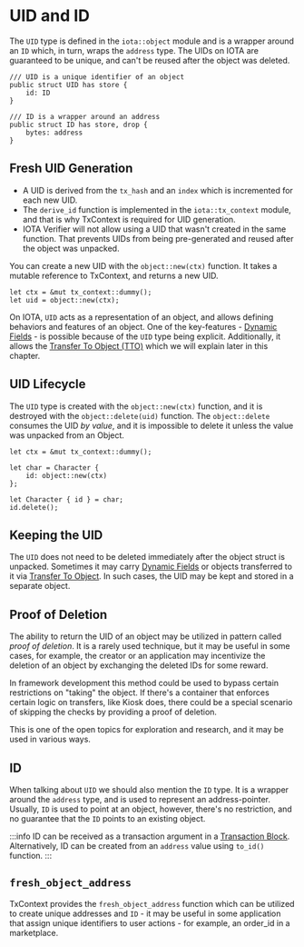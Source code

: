 # UID and ID

The `UID` type is defined in the `iota::object` module and is a wrapper around an `ID` which, in
turn, wraps the `address` type. The UIDs on IOTA are guaranteed to be unique, and can't be reused
after the object was deleted.

```move
/// UID is a unique identifier of an object
public struct UID has store {
    id: ID
}

/// ID is a wrapper around an address
public struct ID has store, drop {
    bytes: address
}
```


## Fresh UID Generation

- A UID is derived from the `tx_hash` and an `index` which is incremented for each new UID.
- The `derive_id` function is implemented in the `iota::tx_context` module, and that is why TxContext
  is required for UID generation.
- IOTA Verifier will not allow using a UID that wasn't created in the same function. That prevents
  UIDs from being pre-generated and reused after the object was unpacked.

You can create a new UID with the `object::new(ctx)` function. It takes a mutable reference to TxContext,
and returns a new UID.

```move
let ctx = &mut tx_context::dummy();
let uid = object::new(ctx);
```

On IOTA, `UID` acts as a representation of an object, and allows defining behaviors and features of
an object. One of the key-features - [Dynamic Fields](./dynamic-fields/dynamic-fields.mdx) - is possible because of the `UID` type
being explicit. Additionally, it allows the [Transfer To Object (TTO)](./transfers/transfer-to-object.mdx) which we will explain later
in this chapter.

## UID Lifecycle

The `UID` type is created with the `object::new(ctx)` function, and it is destroyed with the
`object::delete(uid)` function. The `object::delete` consumes the UID _by value_, and it is
impossible to delete it unless the value was unpacked from an Object.

```move
let ctx = &mut tx_context::dummy();

let char = Character {
    id: object::new(ctx)
};

let Character { id } = char;
id.delete();
```

## Keeping the UID

The `UID` does not need to be deleted immediately after the object struct is unpacked. Sometimes it
may carry [Dynamic Fields](./dynamic-fields/dynamic-fields.mdx) or objects transferred to it via
[Transfer To Object](./transfers/transfer-to-object.mdx). In such cases, the UID may be kept and stored in a
separate object.

## Proof of Deletion

The ability to return the UID of an object may be utilized in pattern called _proof of deletion_. It
is a rarely used technique, but it may be useful in some cases, for example, the creator or an
application may incentivize the deletion of an object by exchanging the deleted IDs for some reward.

In framework development this method could be used to bypass certain restrictions on
"taking" the object. If there's a container that enforces certain logic on transfers, like Kiosk
does, there could be a special scenario of skipping the checks by providing a proof of deletion.

This is one of the open topics for exploration and research, and it may be used in various ways.

## ID

When talking about `UID` we should also mention the `ID` type. It is a wrapper around the `address`
type, and is used to represent an address-pointer. Usually, `ID` is used to point at an object,
however, there's no restriction, and no guarantee that the `ID` points to an existing object.

:::info
ID can be received as a transaction argument in a
[Transaction Block](../transactions/transactions.mdx). Alternatively, ID can be created from
an `address` value using `to_id()` function.
:::


## `fresh_object_address`

TxContext provides the `fresh_object_address` function which can be utilized to create unique
addresses and `ID` - it may be useful in some application that assign unique identifiers to user
actions - for example, an order_id in a marketplace.